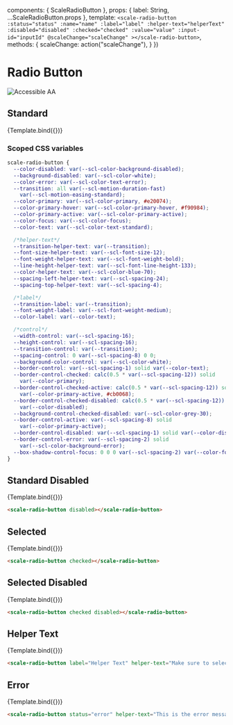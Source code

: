 
<Meta
  title="Components/Radio Button"
  component={ScaleRadioButton}
  argTypes={{}}
/>

  components: { ScaleRadioButton },
  props: {
    label: String,
    ...ScaleRadioButton.props
  },
  template: `
    <scale-radio-button
      :status="status"
      :name="name"
      :label="label"
      :helper-text="helperText"
      :disabled="disabled"
      :checked="checked"
      :value="value"
      :input-id="inputId"
      @scaleChange="scaleChange"
    ></scale-radio-button>
  `,
  methods: {
    scaleChange: action("scaleChange"),
  }
})

<div style={{display: 'inline-flex', alignItems: 'center', justifyContent: 'space-between', width: '100%'}}>
    <h1>Radio Button</h1>
    <img src="assets/aa.png" alt="Accessible AA" />
</div>

## Standard

<Canvas withSource="none">
  <Story
    name="Standard"
    args={{
      label: "Radio"
    }}
  >
    {Template.bind({})}
  </Story>
</Canvas>

<ArgsTable story="Standard" />

### Scoped CSS variables

```css
scale-radio-button {
  --color-disabled: var(--scl-color-background-disabled);
  --background-disabled: var(--scl-color-white);
  --color-error: var(--scl-color-text-error);
  --transition: all var(--scl-motion-duration-fast)
    var(--scl-motion-easing-standard);
  --color-primary: var(--scl-color-primary, #e20074);
  --color-primary-hover: var(--scl-color-primary-hover, #f90984);
  --color-primary-active: var(--scl-color-primary-active);
  --color-focus: var(--scl-color-focus);
  --color-text: var(--scl-color-text-standard);

  /*helper-text*/
  --transition-helper-text: var(--transition);
  --font-size-helper-text: var(--scl-font-size-12);
  --font-weight-helper-text: var(--scl-font-weight-bold);
  --line-height-helper-text: var(--scl-font-line-height-133);
  --color-helper-text: var(--scl-color-blue-70);
  --spacing-left-helper-text: var(--scl-spacing-24);
  --spacing-top-helper-text: var(--scl-spacing-4);

  /*label*/
  --transition-label: var(--transition);
  --font-weight-label: var(--scl-font-weight-medium);
  --color-label: var(--color-text);

  /*control*/
  --width-control: var(--scl-spacing-16);
  --height-control: var(--scl-spacing-16);
  --transition-control: var(--transition);
  --spacing-control: 0 var(--scl-spacing-8) 0 0;
  --background-color-control: var(--scl-color-white);
  --border-control: var(--scl-spacing-1) solid var(--color-text);
  --border-control-checked: calc(0.5 * var(--scl-spacing-12)) solid
    var(--color-primary);
  --border-control-checked-active: calc(0.5 * var(--scl-spacing-12)) solid
    var(--color-primary-active, #cb0068);
  --border-control-checked-disabled: calc(0.5 * var(--scl-spacing-12)) solid
    var(--color-disabled);
  --background-control-checked-disabled: var(--scl-color-grey-30);
  --border-control-active: var(--scl-spacing-8) solid
    var(--color-primary-active);
  --border-control-disabled: var(--scl-spacing-1) solid var(--color-disabled);
  --border-control-error: var(--scl-spacing-2) solid
    var(--scl-color-background-error);
  --box-shadow-control-focus: 0 0 0 var(--scl-spacing-2) var(--color-focus);
}
```

## Standard Disabled

<Canvas withSource="none">
  <Story
    name="Standard Disabled"
    args={{
      label: "Standard Disabled",
      disabled: true,
      name: "standard_radio_button"
    }}
  >
    {Template.bind({})}
  </Story>
</Canvas>

```html
<scale-radio-button disabled></scale-radio-button>
```


## Selected

<Canvas withSource="none">
  <Story
    name="Selected"
    args={{
      label: "Selected",
      checked: true,
      name: "selected_radio_button"
    }}
  >
    {Template.bind({})}
  </Story>
</Canvas>

```html
<scale-radio-button checked></scale-radio-button>
```


## Selected Disabled

<Canvas withSource="none">
  <Story
    name="Selected Disabled"
    args={{
      label: "Selected Disabled",
      checked: true,
      disabled: true,
      name: "disabled_radio_button"
    }}
  >
    {Template.bind({})}
  </Story>
</Canvas>

```html
<scale-radio-button checked disabled></scale-radio-button>
```

## Helper Text

<Canvas withSource="none">
    <Story
        name="Helper Text"
        args={{
            label: "Helper Text",
            helperText: "Make sure to select this",
            name: "helper_radio_button"
        }}
    >
        {Template.bind({})}
    </Story>
</Canvas>

```html
<scale-radio-button label="Helper Text" helper-text="Make sure to select this"></scale-radio-button>
```

## Error

<Canvas withSource="none">
  <Story
    name="Error"
    args={{
      label: "Standard with error",
      status: "error",
      helperText: "This is the error message",
      name: "error_radio_button"
    }}
  >
    {Template.bind({})}
  </Story>
</Canvas>

```html
<scale-radio-button status="error" helper-text="This is the error message"></scale-radio-button>
```
